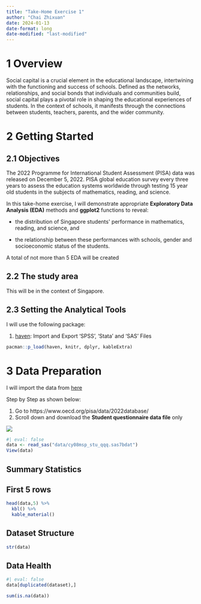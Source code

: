 ```yaml
---
title: "Take-Home Exercise 1"
author: "Chai Zhixuan"
date: 2024-01-13
date-format: long
date-modified: "last-modified"
---
```


# 1 Overview

Social capital is a crucial element in the educational landscape, intertwining with the functioning and success of schools. Defined as the networks, relationships, and social bonds that individuals and communities build, social capital plays a pivotal role in shaping the educational experiences of students. In the context of schools, it manifests through the connections between students, teachers, parents, and the wider community.

# 2 Getting Started

## 2.1 Objectives

The 2022 Programme for International Student Assessment (PISA) data was released on December 5, 2022. PISA global education survey every three years to assess the education systems worldwide through testing 15 year old students in the subjects of mathematics, reading, and science.

In this take-home exercise, I will demonstrate appropriate **Exploratory Data Analysis (EDA)** methods and **ggplot2** functions to reveal:

-   the distribution of Singapore students\' performance in mathematics, reading, and science, and

-   the relationship between these performances with schools, gender and socioeconomic status of the students.

A total of not more than 5 EDA will be created

## 2.2 The study area

This will be in the context of Singapore.

## **2.3 Setting the Analytical Tools**

I will use the following package:

1.  [haven](https://cran.r-project.org/web/packages/haven/index.html): Import and Export 'SPSS', 'Stata' and 'SAS' Files

```r
pacman::p_load(haven, knitr, dplyr, kableExtra) 
```

# **3 Data Preparation**

I will import the data from [here](here "https://www.oecd.org/pisa/data/2022database/")

Step by Step as shown below:

1.  Go to https://www.oecd.org/pisa/data/2022database/
2.  Scroll down and download the **Student questionnaire data file** only

![](images/1-01.PNG)

```r
#| eval: false
data <- read_sas("data/cy08msp_stu_qqq.sas7bdat")
View(data)
```

## **Summary Statistics**

::: panel-tabset
## First 5 rows

```r
head(data,5) %>%
  kbl() %>%
  kable_material()
```

## Dataset Structure

```r
str(data)
```

## Data Health

```r
#| eval: false
data[duplicated(dataset),]

sum(is.na(data))
```
:::
